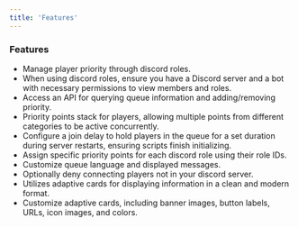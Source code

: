 ```yaml
---
title: 'Features'
---
```


### Features
- Manage player priority through discord roles.
- When using discord roles, ensure you have a Discord server and a bot with necessary permissions to view members and roles.
- Access an API for querying queue information and adding/removing priority.
- Priority points stack for players, allowing multiple points from different categories to be active concurrently.
- Configure a join delay to hold players in the queue for a set duration during server restarts, ensuring scripts finish initializing.
- Assign specific priority points for each discord role using their role IDs.
- Customize queue language and displayed messages.
- Optionally deny connecting players not in your discord server.
- Utilizes adaptive cards for displaying information in a clean and modern format.
- Customize adaptive cards, including banner images, button labels, URLs, icon images, and colors.